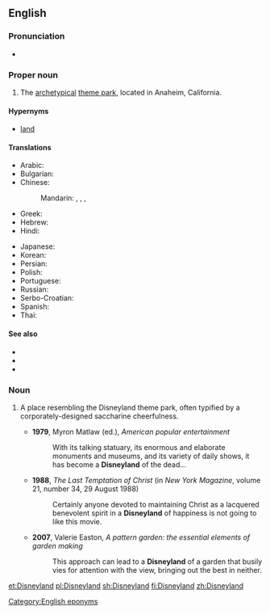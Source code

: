 ==English==
{{wikipedia}}

===Pronunciation===
* {{IPA|/ˈdɪzniːˌlænd/|lang=en}}

===Proper noun===
{{en-proper noun}}

# The [[archetypical]] [[theme park]], located in Anaheim, California.

====Hypernyms====
* {{qualifier|structurally}} [[land]]

====Translations====
{{trans-top|Disneyland, theme park}}
* Arabic: {{t|ar|دِيزْنِي لَانْد|m}}
* Bulgarian: {{t|bg|Дисниленд|m|tr=Disnilend}}
* Chinese:
*: Mandarin: {{t+|cmn|迪斯尼樂園|sc=Hani}}, {{t|cmn|迪斯尼乐园|tr=Dísīní lèyuán|sc=Hani}}, {{t+|cmn|迪士尼樂園|sc=Hani}}, {{t|cmn|迪士尼乐园|tr=Díshìní lèyuán|sc=Hani}}
* Greek: {{t|el|Ντίσνεϋλαντ|sc=polytonic|f}}
* Hebrew: {{t|he|דיסנילנד}}
* Hindi: {{t|hi|डिज़्नीलैंड|tr=ḍiznīlaiṇḍ}}
{{trans-mid}}
* Japanese: {{t|ja|ディズニーランド|tr=Dizunīrando}}
* Korean: {{t|ko|디즈니랜드|tr=Dijeunirandeu|sc=Hang}}
* Persian: {{t|fa|دیزنی‌لند}}
* Polish: {{t+|pl|Disneyland|m}}
* Portuguese: {{t|pt|Disneylândia|f}}
* Russian: {{t|ru|Диснейленд|m}}
* Serbo-Croatian: {{t|sh|Дизниленд|m|sc=Cyrl}}
* Spanish: {{t|es|Disneylandia|f}}
* Thai: {{t|th|ดิสนีย์แลนด์|tr=dít-nee-laen}}
{{trans-bottom}}

====See also====
* {{l|en|Disney}}
* {{l|en|Disneyworld}}
* {{l|en|Mickey Mouse}}

===Noun===
{{en-noun}}

# {{label|en|informal|often|derogatory}} A place resembling the Disneyland theme park, often typified by a corporately-designed saccharine cheerfulness.
#* '''1979''', Myron Matlaw (ed.), ''American popular entertainment''
#*: With its talking statuary, its enormous and elaborate monuments and museums, and its variety of daily shows, it has become a '''Disneyland''' of the dead...
#* '''1988''', ''The Last Temptation of Christ‎'' (in ''New York Magazine'', volume 21, number 34, 29 August 1988)
#*: Certainly anyone devoted to maintaining Christ as a lacquered benevolent spirit in a '''Disneyland''' of happiness is not going to like this movie.
#* '''2007''', Valerie Easton, ''A pattern garden: the essential elements of garden making''
#*: This approach can lead to a '''Disneyland''' of a garden that busily vies for attention with the view, bringing out the best in neither.

[[Category:English eponyms]]

[[et:Disneyland]]
[[pl:Disneyland]]
[[sh:Disneyland]]
[[fi:Disneyland]]
[[zh:Disneyland]]